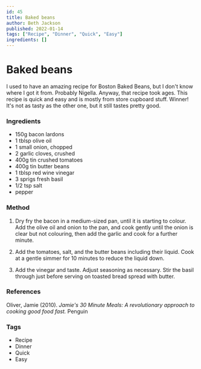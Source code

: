 ```yaml
---
id: 45
title: Baked beans
author: Beth Jackson
published: 2022-01-14
tags: ["Recipe", "Dinner", "Quick", "Easy"]
ingredients: []
---
```


# Baked beans

<BlogTextWrapper>

I used to have an amazing recipe for Boston Baked Beans, but I don't know where I got it from. Probably Nigella. Anyway, that recipe took ages. This recipe is quick and easy and is mostly from store cupboard stuff. Winner! It's not as tasty as the other one, but it still tastes pretty good.

</BlogTextWrapper>

<BlogTextWrapper>

### Ingredients

- 150g bacon lardons
- 1 tblsp olive oil
- 1 small onion, chopped
- 2 garlic cloves, crushed
- 400g tin crushed tomatoes
- 400g tin butter beans
- 1 tblsp red wine vinegar
- 3 sprigs fresh basil
- 1/2 tsp salt
- pepper

</BlogTextWrapper>

<BlogTextWrapper>

### Method

1. Dry fry the bacon in a medium-sized pan, until it is starting to colour. Add the olive oil and onion to the pan, and cook gently until the onion is clear but not colouring, then add the garlic and cook for a further minute.

2. Add the tomatoes, salt, and the butter beans including their liquid. Cook at a gentle simmer for 10 minutes to reduce the liquid down.

<Timer inputHours={0} inputMinutes={10} inputSeconds={0} />

3. Add the vinegar and taste. Adjust seasoning as necessary. Stir the basil through just before serving on toasted bread spread with butter.

</BlogTextWrapper>

<BlogTextWrapper>

### References

Oliver, Jamie (2010). _Jamie's 30 Minute Meals: A revolutionary approach to cooking good food fast._ Penguin

</BlogTextWrapper>

<BlogTextWrapper>

### Tags

- Recipe
- Dinner
- Quick
- Easy

</BlogTextWrapper>
